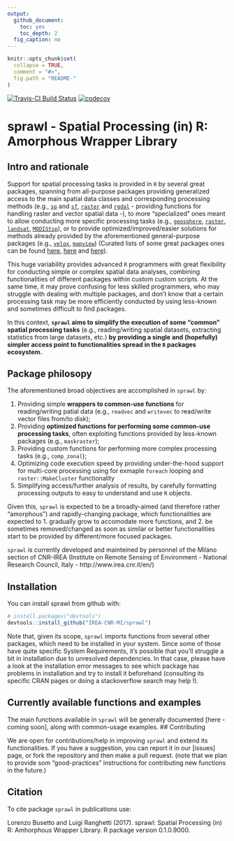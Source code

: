 ```yaml
---
output:
  github_document:
    toc: yes
    toc_depth: 2
  fig_caption: no
---
```


<!-- README.md is generated from README.Rmd. Please edit that file -->

```r
knitr::opts_chunk$set(
  collapse = TRUE,
  comment = "#>",
  fig.path = "README-"
)
```
[![Travis-CI Build Status](https://travis-ci.org/IREA-CNR-MI/sprawl.svg?branch=master)](https://travis-ci.org/IREA-CNR-MI/sprawl)
[![codecov](https://codecov.io/gh/IREA-CNR-MI/sprawl/branch/devel/graph/badge.svg)](https://codecov.io/gh/IREA-CNR-MI/sprawl)

# sprawl - Spatial Processing (in) R: Amorphous Wrapper Library

## Intro and rationale 

Support for spatial processing tasks is provided in `R` by several great packages, spanning from all-purpose packages providing generalized access to the main spatial data classes and corresponding processing methods (e.g.,  [`sp`](https://cran.r-project.org/web/packages/sp/index.html) and [`sf`](https://cran.r-project.org/web/packages/sf/index.html), [`raster`](https://cran.r-project.org/web/packages/raster/index.html) and [`rgdal`](https://cran.r-project.org/web/packages/rgdal/index.html) - providing functions for handling raster and vector spatial data -), to more "specialized" ones meant to allow conducting more specific processing tasks (e.g., [`geosphere`](https://cran.r-project.org/web/packages/geosphere/index.html), [`raster`](https://cran.r-project.org/web/packages/raster/index.html),  [`landsat`](https://cran.r-project.org/web/packages/landsat/index.html), [`MODIStsp`](https://cran.r-project.org/web/packages/MODIStsp/index.html)), or to provide optimized/improved/easier solutions for methods already provided by the aforementioned general-purpose packages (e.g., [`velox`](https://cran.r-project.org/web/packages/velox/index.html), [`mapview`](https://cran.r-project.org/web/packages/mapview/index.html)) (Curated lists of some great packages  ones can be found [here](https://cran.r-project.org/web/views/Spatial.html), [here]( https://ropensci.org/blog/blog/2016/11/22/geospatial-suite) and [here](https://github.com/ropensci/maptools)). 

This huge variability provides advanced `R` programmers with great flexibility for conducting simple or complex spatial data analyses, combining functionalities of different packages within custom custom scripts. At the same time, it may prove confusing for less skilled programmers, who may struggle with dealing with multiple packages, and don't know that a certain processing task may be more efficiently conducted by using less-known and sometimes difficult to find packages. 

In this context, **`sprawl` aims to simplify the execution of some "common" spatial processing tasks** (e.g., reading/writing spatial datasets, extracting statistics from large datasets, etc.) **by providing a single and (hopefully) simpler access point to functionalities spread in the `R` packages ecosystem.** 

## Package philosopy

The aforementioned broad objectives are accomplished in `sprawl` by: 

1. Providing simple **wrappers to common-use functions** for reading/writing patial data (e.g., `readvec` and `writevec` to read/write vector files from/to disk); 
2. Providing **optimized functions for performing some common-use processing tasks**, often exploiting functions provided by less-known packages (e.g., `maskraster`); 
3. Providing custom functions for performing more complex processing tasks (e.g., `comp_zonal`);
4. Optimizing code execution speed by providing under-the-hood support
for multi-core processing using for exmaple `foreach` looping and `raster::MakeCluster` functionality
4. Simplifying access/further analysis of results, by carefully formatting processing outputs to easy to understand and use `R` objects.

Given this, `sprawl` is expected to be a broadly-aimed (and therefore rather "amorphous") and rapidly-changing package, which functionalities are expected to 1. gradually grow to accomodate more functions, and 2. be sometimes removed/changed as soon as similar or better functionalities start to be provided by different/more focused packages. 

`sprawl` is currently developed and mainteined by personnel of the Milano section of CNR-IREA (Institute on Remote Sensing of Environment - National Research Council, Italy - http://www.irea.cnr.it/en/)

## Installation

You can install sprawl from github with:

```r
# install.packages("devtools")
devtools::install_github("IREA-CNR-MI/sprawl")
```

Note that, given its scope, `sprawl` imports functions from several other packages, which need to be installed in your system. Since some of those have quite specific System Requirements, it's possible that you'll struggle a bit in installation due to unresolved dependencies. In that case, please have a look at the installation error messages to see which package has problems in installation and try to install it beforehand (consulting its specific CRAN pages or doing a stackoverflow search may help !). 

## Currently available functions and examples

The main functions available in `sprawl` will be generally documented [here - coming soon], along with common-usage examples. 
## Contributing

We are open for contributions/help in improving `sprawl` and extend its functionalities. If you have a suggestion, you can report it in our [issues] page, or fork the repository and then make a pull request.
(note that we plan to provide som "good-practices" instructions for contributing new functions in the future.)

## Citation

To cite package `sprawl` in publications use:

  Lorenzo Busetto and Luigi Ranghetti (2017). sprawl: Spatial Processing (in) R: Amhorphous
  Wrapper Library. R package version 0.1.0.9000.

